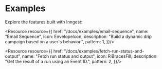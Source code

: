

# Examples

Explore the features built with Inngest:

<ResourceGrid cols={3}>

<Resource resource={{
  href: "/docs/examples/email-sequence",
  name: "Email Sequence",
  icon: EnvelopeIcon,
  description: "Build a dynamic drip campaign based on a user's behavior.",
  pattern: 1,
}}/>

<Resource resource={{
  href: "/docs/examples/fetch-run-status-and-output",
  name: "Fetch run status and output",
  icon: RiBracesFill,
  description: "Get the result of a run using an Event ID.",
  pattern: 2,
}}/>

</ResourceGrid>
